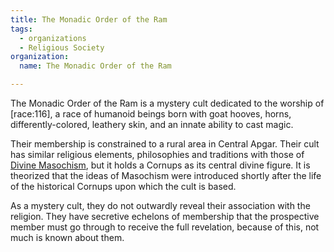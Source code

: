 ```yaml
---
title: The Monadic Order of the Ram
tags:
  - organizations
  - Religious Society
organization:
  name: The Monadic Order of the Ram

---
```


The Monadic Order of the Ram is a mystery cult dedicated to the worship of
\[race:116], a race of humanoid beings born with goat hooves, horns,
differently-colored, leathery skin, and an innate ability to cast magic.

Their membership is constrained to a rural area in Central Apgar. Their cult has
similar religious elements, philosophies and traditions with those of
[Divine Masochism](/world/religions/divine-masochism/), but it holds a
Cornups as its central divine figure. It is theorized that the ideas of
Masochism were introduced shortly after the life of the historical Cornups upon
which the cult is based.

As a mystery cult, they do not outwardly reveal their association with the
religion. They have secretive echelons of membership that the prospective member
must go through to receive the full revelation, because of this, not much is
known about them.

